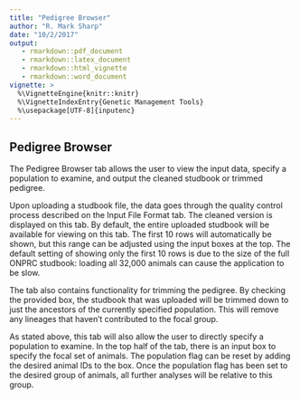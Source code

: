 ```yaml
---
title: "Pedigree Browser"
author: "R. Mark Sharp"
date: "10/2/2017"
output: 
   - rmarkdown::pdf_document
   - rmarkdown::latex_document
   - rmarkdown::html_vignette
   - rmarkdown::word_document
vignette: >
  %\VignetteEngine{knitr::knitr}
  %\VignetteIndexEntry{Genetic Management Tools}
  %\usepackage[UTF-8]{inputenc}
---
```

## Pedigree Browser  

The Pedigree Browser tab allows the user to view the input data, specify a population
to examine, and output the cleaned studbook or trimmed pedigree.

Upon uploading a studbook file, the data goes through the quality control process
described on the Input File Format tab. The cleaned version is displayed on this tab.
By default, the entire uploaded studbook will be available for viewing on this tab.
The first 10 rows will automatically be shown, but this range can be adjusted using
the input boxes at the top. The default setting of showing only the first 10 rows
is due to the size of the full ONPRC studbook: loading all 32,000 animals can cause
the application to be slow.

The tab also contains functionality for trimming the pedigree. By checking the provided
box, the studbook that was uploaded will be trimmed down to just the ancestors of the
currently specified population. This will remove any lineages that haven't contributed
to the focal group.

As stated above, this tab will also allow the user to directly specify a population to
examine. In the top half of the tab, there is an input box to specify the focal set of
animals. The population flag can be reset by adding the desired animal IDs to the box.
Once the population flag has been set to the desired group of animals, all further
analyses will be relative to this group.


